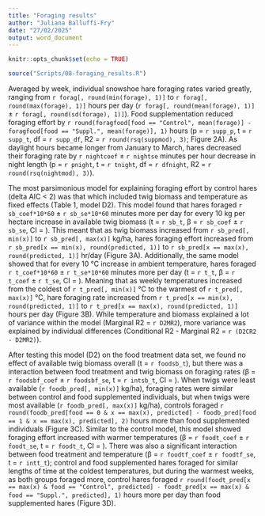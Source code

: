 ```yaml
---
title: "Foraging results"
author: "Juliana Balluffi-Fry"
date: "27/02/2025"
output: word_document
---
```


```r
knitr::opts_chunk$set(echo = TRUE)

source("Scripts/08-foraging_results.R")

```

Averaged by week, individual snowshoe hare foraging rates varied greatly, ranging from  `r forag[, round(min(forage), 1)]` to `r forag[, round(max(forage), 1)]` hours per day (`r forag[, round(mean(forage), 1)]` ± `r forag[, round(sd(forage), 1)]`). Food supplementation reduced foraging effort by `r round(foragfood[food == "Control", mean(forage)] - foragfood[food == "Suppl.", mean(forage)], 1)` hours (p = `r supp_p`, t = `r supp_t`, df = `r supp_df`, R2 = `r round(rsq(suppmod), 3) `; Figure 2A). As daylight hours became longer from January to March, hares decreased their foraging rate by `r nightcoef` ± `r nightse` minutes per hour decrease in night length (p = `r pnight`, t = `r tnight`, df = `r dfnight`, R2 = `r round(rsq(nightmod), 3)`).

The most parsimonious model for explaining foraging effort by control hares (delta AIC < 2) was that which included twig biomass and temperature as fixed effects (Table 1, model D2). This model found that hares foraged `r sb_coef*10*60` ± `r sb_se*10*60` minutes more per day for every 10 kg per hectare increase in available twig biomass (t = `r sb_t`, β = `r sb_coef` ± `r sb_se`, CI = ). This meant that as twig biomass increased from `r sb_pred[, min(x)]` to `r sb_pred[, max(x)]` kg/ha, hares foraging effort increased from `r sb_pred[x == min(x), round(predicted, 1)]` to `r sb_pred[x == max(x), round(predicted, 1)]` hr/day (Figure 3A). Additionally, the same model showed that for every 10 °C increase in ambient temperature, hares foraged `r t_coef*10*60` ± `r t_se*10*60` minutes more per day (t = `r t_t`, β = `r t_coef` ± `r t_se`, CI = ). Meaning that as weekly temperatures increased from the coldest of `r t_pred[, min(x)]` °C to the warmest of `r t_pred[, max(x)]` °C, hare foraging rate increased from `r t_pred[x == min(x), round(predicted, 1)]` to `r t_pred[x == max(x), round(predicted, 1)]` hours per day (Figure 3B). While temperature and biomass explained a lot of variance within the model (Marginal R2 = `r D2MR2`), more variance was explained by individual differences (Conditional R2 - Marginal R2 = `r (D2CR2 - D2MR2)`).


After testing this model (D2) on the food treatment data set, we found no effect of available twig biomass overall (t = `r foodsb_t`), but there was a interaction between food treatment and twig biomass on foraging rates (β = `r foodsbf_coef` ± `r foodsbf_se`, t = `r intsb_t`, CI = ). When twigs were least available (`r foodb_pred[, min(x)]` kg/ha), foraging rates were similar between control and food supplemented individuals, but when twigs were most available (`r foodb_pred[, max(x)]` kg/ha), controls foraged `r round(foodb_pred[food == 0 & x == max(x), predicted] - foodb_pred[food == 1 & x == max(x), predicted], 2)` hours more than food supplemented individuals (Figure 3C). Similar to the control model, this model showed foraging effort increased with warmer temperatures (β = `r foodt_coef` ± `r foodt_se`, t = `r foodt_t`, CI = ). There was also a significant interaction between food treatment and temperature (β = `r foodtf_coef` ± `r foodtf_se`, t = `r intt_t`); control and food supplemented hares foraged for similar lengths of time at the coldest temperatures, but during the warmest weeks, as both groups foraged more, control hares foraged `r round(foodt_pred[x == max(x) & food == "Control", predicted] - foodt_pred[x == max(x) & food == "Suppl.", predicted], 1)` hours more per day than food supplemented hares (Figure 3D).



